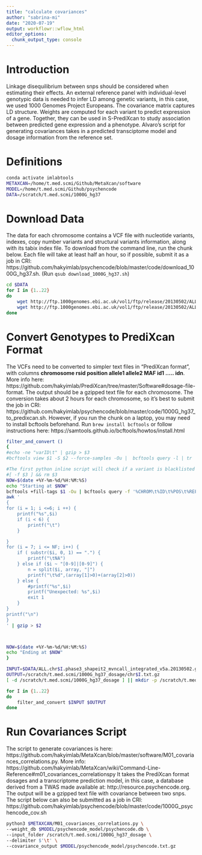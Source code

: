 ```yaml
---
title: "calculate covariances"
author: "sabrina-mi"
date: "2020-07-19"
output: workflowr::wflow_html
editor_options:
  chunk_output_type: console
---
```


# Introduction

Linkage disequilibrium between snps should be considered when estimating their effects. An external reference panel with individual-level genotypic data is needed to infer LD among genetic variants, in this case, we used 1000 Genomes Project Europeans. The covariance matrix captures LD structure. Weights are computed for each variant to predict expression of a gene. Together, they can be used in S-PrediXcan to study association between predicted gene expression and a phenotype. Alvaro's script for generating covariances takes in a predicted transciptome model and dosage information from the reference set.

# Definitions
```bash
conda activate imlabtools
METAXCAN=/home/t.med.scmi/Github/MetaXcan/software
MODEL=/home/t.med.scmi/Github/psychencode
DATA=/scratch/t.med.scmi/1000G_hg37
```

# Download Data

The data for each chromosome contains a VCF file with nucleotide variants, indexes, copy number variants and structural variants information, along with its tabix index file. To download from the command line, run the chunk below. Each file will take at least half an hour, so if possible, submit it as a job in CRI: https://github.com/hakyimlab/psychencode/blob/master/code/download_1000G_hg37.sh. (Run `qsub download_1000G_hg37.sh`)
```bash
cd $DATA
for I in {1..22}
do
    wget http://ftp.1000genomes.ebi.ac.uk/vol1/ftp/release/20130502/ALL.chr$I.phase3_shapeit2_mvncall_integrated_v5a.20130502.genotypes.vcf.gz
    wget http://ftp.1000genomes.ebi.ac.uk/vol1/ftp/release/20130502/ALL.chr$I.phase3_shapeit2_mvncall_integrated_v5a.20130502.genotypes.vcf.gz.tbi
done
```


# Convert Genotypes to PrediXcan Format
The VCFs need to be converted to simpler text files in "PrediXcan format", with columns **chromosome rsid position allele1 allele2 MAF id1 ..... idn**. More info here: https://github.com/hakyimlab/PrediXcan/tree/master/Software#dosage-file-format. 
The output should be a gzipped text file for each chromosome. The conversion takes about 2 hours for each chromosome, so it's best to submit the job in CRI: https://github.com/hakyimlab/psychencode/blob/master/code/1000G_hg37_to_predixcan.sh. However, if you run the chunk on a laptop, you may need to install bcftools beforehand. Run `brew install bcftools` or follow instructions here: https://samtools.github.io/bcftools/howtos/install.html

```bash
filter_and_convert ()
{
#echo -ne "varID\t" | gzip > $3
#bcftools view $1 -S $2 --force-samples -Ou |  bcftools query -l | tr '\n' '\t' | sed 's/\t$/\n/' | gzip >> $3

#The first python inline script will check if a variant is blacklisted
#[ -f $3 ] && rm $3
NOW=$(date +%Y-%m-%d/%H:%M:%S)
echo "Starting at $NOW"
bcftools +fill-tags $1 -Ou | bcftools query -f '%CHROM\t%ID\t%POS\t%REF\t%ALT\t%MAF[\t%GT]\n' | \
awk '
{
for (i = 1; i <=6; i ++) {
    printf("%s",$i)
    if (i < 6) {
        printf("\t")
    }

}
for (i = 7; i <= NF; i++) {
    if ( substr($i, 0, 1) == ".") {
        printf("\tNA")
    } else if ($i ~ "[0-9]|[0-9]") {
        n = split($i, array, "|")
        printf("\t%d",(array[1]>0)+(array[2]>0))
    } else {
        #printf("%s",$i)
        printf("Unexpected: %s",$i)
        exit 1
    }
}
printf("\n")
}
' | gzip > $2



NOW=$(date +%Y-%m-%d/%H:%M:%S)
echo "Ending at $NOW"
}

INPUT=$DATA/ALL.chr$I.phase3_shapeit2_mvncall_integrated_v5a.20130502.genotypes.vcf.gz
OUTPUT=/scratch/t.med.scmi/1000G_hg37_dosage/chr$I.txt.gz
[ -d /scratch/t.med.scmi/1000G_hg37_dosage ] || mkdir -p /scratch/t.med.scmi/1000G_hg37_dosage

for I in {1..22}
do
    filter_and_convert $INPUT $OUTPUT
done

```

# Run Covariances Script
The script to generate covariances is here: https://github.com/hakyimlab/MetaXcan/blob/master/software/M01_covariances_correlations.py. More info: https://github.com/hakyimlab/MetaXcan/wiki/Command-Line-Reference#m01_covariances_correlationspy
It takes the PrediXcan format dosages and a transcriptome prediction model, in this case, a database derived from a TWAS made available at: http://resource.psychencode.org. The output will be a gzipped text file with covariance between two snps. The script below can also be submitted as a job in CRI: 
https://github.com/hakyimlab/psychencode/blob/master/code/1000G_psychencode_cov.sh

```bash
python3 $METAXCAN/M01_covariances_correlations.py \
--weight_db $MODEL/psychencode_model/psychencode.db \
--input_folder /scratch/t.med.scmi/1000G_hg37_dosage \
--delimiter $'\t' \
--covariance_output $MODEL/psychencode_model/psychencode.txt.gz
```
